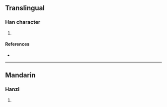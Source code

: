 {{character info/new}}
==Translingual==

===Han character===
{{Han char|rn=85|rad=水|as=10|sn=13|four=|canj=EJID|ids=⿰氵栽}}

# {{defn|Han|sort=水10}}

====References====
* {{Han ref|kx=0640.170|dkj=17962|hdz=31693.010|uh=6EA8|ud=28328}}

----

==Mandarin==

===Hanzi===
{{cmn-hanzi|pin=[[cái]] ([[cai2]])|wg=ts'ai<sup>2</sup>}}

# {{defn|lang=cmn|sort=水10}}